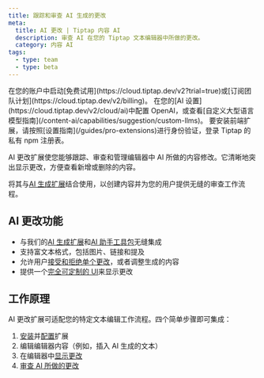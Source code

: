 ```yaml
---
title: 跟踪和审查 AI 生成的更改
meta:
  title: AI 更改 | Tiptap 内容 AI
  description: 审查 AI 在您的 Tiptap 文本编辑器中所做的更改。
  category: 内容 AI
tags:
  - type: team
  - type: beta
---
```



<Requirements>
    <RequirementItem label="1. 激活试用或订阅">
        在您的账户中启动[免费试用](https://cloud.tiptap.dev/v2?trial=true)或[订阅团队计划](https://cloud.tiptap.dev/v2/billing)。
    </RequirementItem>
    <RequirementItem label="2. 集成 AI 提供商">
        在您的[AI 设置](https://cloud.tiptap.dev/v2/cloud/ai)中配置 OpenAI，或查看[自定义大型语言模型指南](/content-ai/capabilities/suggestion/custom-llms)。
    </RequirementItem>
    <RequirementItem label="3. 从私有注册表安装">
        要安装前端扩展，请按照[设置指南](/guides/pro-extensions)进行身份验证，登录 Tiptap 的私有 npm 注册表。
    </RequirementItem>
</Requirements>

AI 更改扩展使您能够跟踪、审查和管理编辑器中 AI 所做的内容修改。它清晰地突出显示更改，方便查看新增或删除的内容。

将其与[AI 生成扩展](/content-ai/capabilities/generation/overview)结合使用，以创建内容并为您的用户提供无缝的审查工作流程。

<CodeDemo
  isPro
  path="/Extensions/AiChanges"
  src="https://develop--tiptap-pro.netlify.app/preview/Extensions/AiChanges"
/>

## AI 更改功能

- 与我们的[AI 生成扩展](/content-ai/capabilities/generation/text-generation)和[AI 助手工具包](/examples/experiments/ai-agent)无缝集成
- 支持富文本格式，包括图片、链接和提及
- 允许用户[接受和拒绝单个更改](/content-ai/capabilities/changes/features/review-changes)，或者调整生成的内容
- 提供一个[完全可定制的 UI](/content-ai/capabilities/changes/features/display-changes)来显示更改

## 工作原理

AI 更改扩展可适配您的特定文本编辑工作流程。四个简单步骤即可集成：

1. [安装](/content-ai/capabilities/changes/install)并[配置](/content-ai/capabilities/changes/configure)扩展
2. 编辑编辑器内容（例如，插入 AI 生成的文本）
3. 在编辑器中[显示更改](/content-ai/capabilities/changes/features/display-changes)
4. [审查 AI 所做的更改](/content-ai/capabilities/changes/features/review-changes)